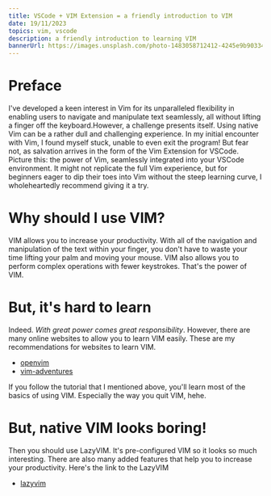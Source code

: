 ```yaml
---
title: VSCode + VIM Extension = a friendly introduction to VIM
date: 19/11/2023
topics: vim, vscode
description: a friendly introduction to learning VIM
bannerUrl: https://images.unsplash.com/photo-1483058712412-4245e9b90334?crop=entropy&cs=tinysrgb&fit=max&fm=jpg&ixid=MnwxfDB8MXxyYW5kb218MHx8fHx8fHx8MTcwMDQ2MTc1Mw&ixlib=rb-4.0.3&q=80&utm_campaign=api-credit&utm_medium=referral&utm_source=unsplash_source&w=1080
---
```

# Preface

I've developed a keen interest in Vim for its unparalleled flexibility in enabling users to navigate and manipulate text seamlessly, all without lifting a finger off the keyboard.However, a challenge presents itself. Using native Vim can be a rather dull and challenging experience. In my initial encounter with Vim, I found myself stuck, unable to even exit the program! But fear not, as salvation arrives in the form of the Vim Extension for VSCode. Picture this: the power of Vim, seamlessly integrated into your VSCode environment. It might not replicate the full Vim experience, but for beginners eager to dip their toes into Vim without the steep learning curve, I wholeheartedly recommend giving it a try.

# Why should I use VIM?

VIM allows you to increase your productivity. With all of the navigation and manipulation of the text within your finger, you don't have to waste your time lifting your palm and moving your mouse. VIM also allows you to perform complex operations with fewer keystrokes. That's the power of VIM.

# But, it's hard to learn

Indeed. *With great power comes great responsibility*. However, there are many online websites to allow you to learn VIM easily. These are my recommendations for websites to learn VIM.

- [openvim](https://www.openvim.com/)
- [vim-adventures](https://vim-adventures.com/)

If you follow the tutorial that I mentioned above, you'll learn most of the basics of using VIM. Especially the way you quit VIM, hehe.

# But, native VIM looks boring!

Then you should use LazyVIM. It's pre-configured VIM so it looks so much interesting. There are also many added features that help you to increase your productivity. Here's the link to the LazyVIM

- [lazyvim](https://www.lazyvim.org/)